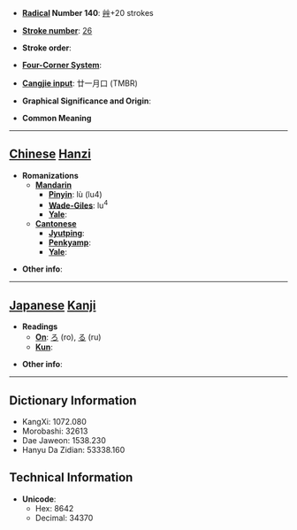 * '''[[Wiktionary:Chinese radical index| Radical]] Number 140''': [[Wiktionary:Chinese radical index 艸|艸]]+20 strokes

* '''[[Wiktionary:Chinese total strokes index|Stroke number]]''': [[Wiktionary:Chinese total strokes index 26|26]]

* '''Stroke order''': 

* '''[[Wiktionary:Chinese four corner index|Four-Corner System]]''': 

* '''[[Wiktionary:Chinese Cangjie index|Cangjie input]]''': 廿一月口 (TMBR)

* '''Graphical Significance and Origin''': 

* '''Common Meaning'''

----

== [[Chinese]] [[Hanzi]] ==

* '''Romanizations'''
** '''[[Mandarin]]'''
*** '''[[Pinyin]]''': lù (lu4)
*** '''[[Wade-Giles]]''': lu<sup>4</sup>
*** '''[[Yale]]''': 
** '''[[Cantonese]]'''
*** '''[[Jyutping]]''':
*** '''[[Penkyamp]]''': 
*** '''[[Yale]]''': 

* '''Other info''': 

----

== [[Japanese]] [[Kanji]] ==

* '''Readings'''
** '''[[On]]''': [[ろ]] (ro), [[る]] (ru)
** '''[[Kun]]''': 

* '''Other info''':  

----

== Dictionary Information ==

* KangXi: 1072.080
* Morobashi: 32613
* Dae Jaweon: 1538.230
* Hanyu Da Zidian: 53338.160

== Technical Information ==

* '''Unicode''':
** Hex: 8642
** Decimal: 34370